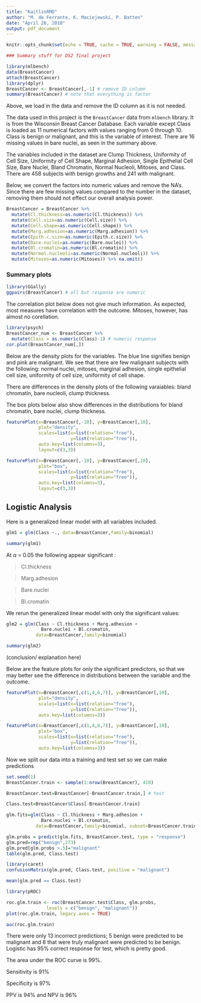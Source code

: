 ```yaml
---
title: "KaitlinRMD"
author: "M. de Ferrante, K. Maciejewski, P. Batten"
date: "April 26, 2018"
output: pdf_document
---
```


```r
knitr::opts_chunk$set(echo = TRUE, cache = TRUE, warning = FALSE, message = FALSE)
```

```r
### Summary stuff for DS2 final project

library(mlbench)
data(BreastCancer)
attach(BreastCancer)
library(dplyr)
BreastCancer <- BreastCancer[,-1] # remove ID column
summary(BreastCancer) # note that everything is factor
```

Above, we load in the data and remove the ID column as it is not needed.

The data used in this project is the `BreastCancer` data from `mlbench` library. It is from the Wisconsin Breast Cancer Database. Each variable except Class is loaded as 11 numerical factors with values ranging from 0 through 10. Class is benign or malignant, and this is the variable of interest. There are 16 missing values in bare nuclei, as seen in the summary above.

The variables included in the dataset are Clump Thickness, Uniformity of Cell Size, Uniformity of Cell Shape, Marginal Adhesion, Single Epithelial Cell Size, Bare Nuclei, Bland Chromatin, Normal Nucleoli, Mitoses, and Class. There are 458 subjects with benign growths and 241 with malignant.

Below, we convert the factors into numeric values and remove the NA's. Since there are few missing values compared to the number in the dataset, removing them should not effect our overall analysis power.

```r
BreastCancer = BreastCancer %>% 
  mutate(Cl.thickness=as.numeric(Cl.thickness)) %>% 
  mutate(Cell.size=as.numeric(Cell.size)) %>%  
  mutate(Cell.shape=as.numeric(Cell.shape)) %>%  
  mutate(Marg.adhesion=as.numeric(Marg.adhesion)) %>%  
  mutate(Epith.c.size=as.numeric(Epith.c.size)) %>%  
  mutate(Bare.nuclei=as.numeric(Bare.nuclei)) %>%  
  mutate(Bl.cromatin=as.numeric(Bl.cromatin)) %>%  
  mutate(Normal.nucleoli=as.numeric(Normal.nucleoli)) %>%  
  mutate(Mitoses=as.numeric(Mitoses)) %>% na.omit()
```

### Summary plots

```r
library(GGally)
ggpairs(BreastCancer) # all but response are numeric
```


The correlation plot below does not give much information. As expected, most measures have correlation with the outcome. Mitoses, however, has almost no corellation.

```r
library(psych)
BreastCancer_num <- BreastCancer %>% 
  mutate(Class = as.numeric(Class)-1) # numeric response
cor.plot(BreastCancer_num[,])
```

Below are the density plots for the variables. The blue line signifies benign and pink are malignant. We see that there are few malignant subjects with the following: normal nuclei, mitoses, marginal adhesion, single epithelial cell size, uniformity of cell size, uniformity of cell shape. 

There are differences in the density plots of the following varaiables: bland chromatin, bare nucleoli, clump thickness.

The box plots below also show differences in the distributions for bland chromatin, bare nuclei, clump thickness.


```r

featurePlot(x=BreastCancer[,-10], y=BreastCancer[,10], 
            plot="density", 
            scales=list(x=list(relation="free"), 
                        y=list(relation="free")), 
            auto.key=list(columns=3),
            layout=c(3,3))

featurePlot(x=BreastCancer[,-10], y=BreastCancer[,10], 
            plot="box", 
            scales=list(x=list(relation="free"), 
                        y=list(relation="free")), 
            auto.key=list(columns=3),
            layout=c(3,3))
```

## Logistic Analysis

Here is a generalized linear model with all variables included.

```r
glm1 = glm(Class ~., data=BreastCancer,family=binomial)

summary(glm1)
```

At $\alpha$ = 0.05 the following appear significant :

> Cl.thickness

> Marg.adhesion

> Bare.nuclei

> Bl.cromatin

We rerun the generalized linear model with only the significant values:

```r
glm2 = glm(Class ~ Cl.thickness + Marg.adhesion + 
             Bare.nuclei + Bl.cromatin, 
           data=BreastCancer,family=binomial)

summary(glm2)
```

(conclusion/ explanation here)

Below are the feature plots for only the significant predictors, so that we may better see the difference in distributions between the variable and the outcome.

```r
featurePlot(x=BreastCancer[,c(1,4,6,7)], y=BreastCancer[,10], 
            plot="density", 
            scales=list(x=list(relation="free"), 
                        y=list(relation="free")), 
            auto.key=list(columns=3))

featurePlot(x=BreastCancer[,c(1,4,6,7)], y=BreastCancer[,10], 
            plot="box", 
            scales=list(x=list(relation="free"), 
                        y=list(relation="free")), 
            auto.key=list(columns=3))
```

Now we split our data into a training and test set so we can make predictions

```r
set.seed(1)
BreastCancer.train <- sample(1:nrow(BreastCancer), 410) 

BreastCancer.test=BreastCancer[-BreastCancer.train,] # test

Class.test=BreastCancer$Class[-BreastCancer.train]

glm.fits=glm(Class ~ Cl.thickness + Marg.adhesion + 
             Bare.nuclei + Bl.cromatin, 
           data=BreastCancer,family=binomial, subset=BreastCancer.train)

glm.probs = predict(glm.fits, BreastCancer.test, type = "response")
glm.pred=rep("benign",273)
glm.pred[glm.probs >.5]="malignant"
table(glm.pred, Class.test)

library(caret)
confusionMatrix(glm.pred, Class.test, positive = "malignant")

mean(glm.pred == Class.test)

library(pROC)

roc.glm.train <- roc(BreastCancer.test$Class, glm.probs,
               levels = c("benign", "malignant"))
plot(roc.glm.train, legacy.axes = TRUE)

auc(roc.glm.train)
```

There were only 13 incorrect predictions; 5 benign were predicted to be malignant and 8 that were truly malignant were predicted to be benign. Logistic has 95% correct response for test, which is pretty good.

The area under the ROC curve is 99%.

Sensitivity is 91%

Specificity is 97%

PPV is 94% and NPV is 96%


